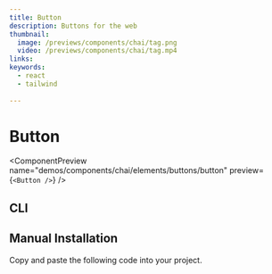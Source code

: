 ```yaml
---
title: Button
description: Buttons for the web
thumbnail:
  image: /previews/components/chai/tag.png
  video: /previews/components/chai/tag.mp4
links:
keywords:
  - react
  - tailwind
  
---
```


# Button

<ComponentPreview
  name="demos/components/chai/elements/buttons/button"
  preview={`<Button />`}
/>

## CLI 

<CopyComponent component="button" />

## Manual Installation

Copy and paste the following code into your project.
  <ComponentSourcej name="components/chai/buttons/button" />
